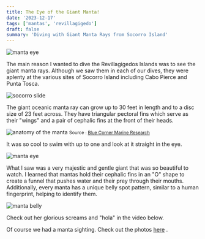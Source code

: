 ```yaml
---
title: The Eye of the Giant Manta!
date: '2023-12-17'
tags: ['mantas', 'revillagigedo']
draft: false
summary: 'Diving with Giant Manta Rays from Socorro Island'
---
```


<Image
  src="/static/images/socorro-mantas/manta-diver.jpg"
  width={800}
  height={600}
  alt="manta eye"
/>

The main reason I wanted to dive the Revillagigedos Islands was to see the giant manta rays. Although we saw them in each of our dives, they were aplenty at the various sites of Socorro Island including Cabo Pierce and Punta Tosca.

<Image
  src="/static/images/socorro-mantas/socorro-slide.jpg"
  width={800}
  height={600}
  alt="socorro slide"
/>

The giant oceanic manta ray can grow up to 30 feet in length and to a disc size of 23 feet across. They have triangular pectoral fins which serve as their "wings" and a pair of cephalic fins at the front of their heads.

<Image
  src="/static/images/socorro-mantas/manta-anatomy.jpeg"
  width={800}
  height={600}
  alt="anatomy of the manta"
/>
<small>
  Source :
  <a href="https://bluecornerconservation.org/manta-rays-of-penida" target="_blank">
    Blue Corner Marine Research
  </a>
</small>

It was so cool to swim with up to one and look at it straight in the eye.

<Image src="/static/images/socorro-mantas/manta-eye.jpg" width={800} height={600} alt="manta eye" />

What I saw was a very majestic and gentle giant that was so beautiful to watch. I learned that mantas hold their cephalic fins in an "O" shape to create a funnel that pushes water and their prey through their mouths. Additionally, every manta has a unique belly spot pattern, similar to a human fingerprint, helping to identify them.

<Image
  src="/static/images/socorro-mantas/manta-belly.jpg"
  width={800}
  height={600}
  alt="manta belly"
/>

Check out her glorious screams and "hola" in the video below.

<YouTube embedId="pAkWwrUDvCE?si=0IbSKo1oZwCNV4yy" />

Of course we had a manta sighting. Check out the photos [here](https://generosalitton.smugmug.com/CaboPierce/n-LCPVXk/)
.
